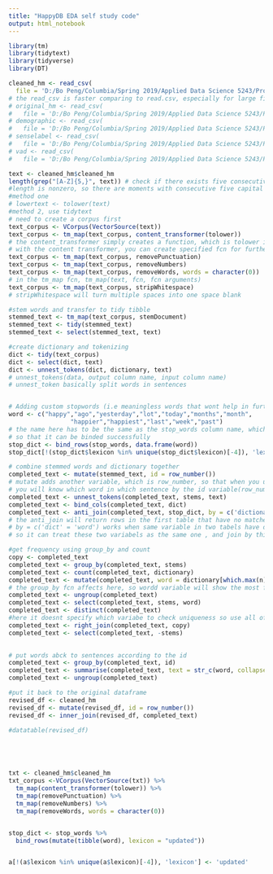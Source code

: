 ```yaml
---
title: "HappyDB EDA self study code"
output: html_notebook
---
```



```r
library(tm)
library(tidytext)
library(tidyverse)
library(DT)
```

```r
cleaned_hm <- read_csv(
  file = 'D:/Bo Peng/Columbia/Spring 2019/Applied Data Science 5243/Project-1/data/cleaned_hm.csv')
# the read_csv is faster comparing to read.csv, especially for large file
# original_hm <- read_csv(
#   file = 'D:/Bo Peng/Columbia/Spring 2019/Applied Data Science 5243/Project-1/data/original_hm.csv')
# demographic <- read_csv(
#   file = 'D:/Bo Peng/Columbia/Spring 2019/Applied Data Science 5243/Project-1/data/demographic.csv')
# senselabel <- read_csv(
#   file = 'D:/Bo Peng/Columbia/Spring 2019/Applied Data Science 5243/Project-1/data/senselabel.csv')
# vad <- read_csv(
#   file = 'D:/Bo Peng/Columbia/Spring 2019/Applied Data Science 5243/Project-1/data/vad.csv')
```

```r
text <- cleaned_hm$cleaned_hm
length(grep("[A-Z]{5,}", text)) # check if there exists five consecutive capital letters
#length is nonzero, so there are moments with consecutive five capital letter (in another word, have not been lowercased)
#method one
# lowertext <- tolower(text)
#method 2, use tidytext
# need to create a corpus first
text_corpus <- VCorpus(VectorSource(text))
text_corpus <- tm_map(text_corpus, content_transformer(tolower))
# the content_transformer simply creates a function, which is tolower in deault fun, and apply to text through tm_map
# with the content transformer, you can create specified fcn for further use
text_corpus <- tm_map(text_corpus, removePunctuation)
text_corpus <- tm_map(text_corpus, removeNumbers)
text_corpus <- tm_map(text_corpus, removeWords, words = character(0))
# in the tm_map fcn, tm_map(text, fcn, fcn arguments)
text_corpus <- tm_map(text_corpus, stripWhitespace)
# stripWhitespace will turn multiple spaces into one space blank

#stem words and transfer to tidy tibble
stemmed_text <- tm_map(text_corpus, stemDocument)
stemmed_text <- tidy(stemmed_text)
stemmed_text <- select(stemmed_text, text)

#create dictionary and tokenizing
dict <- tidy(text_corpus)
dict <- select(dict, text)
dict <- unnest_tokens(dict, dictionary, text)
# unnest_tokens(data, output column name, input column name)
# unnest_token basically split words in sentences


# Adding custom stopwords (i.e meaningless words that wont help in further analysis)
word <- c("happy","ago","yesterday","lot","today","months","month",
                 "happier","happiest","last","week","past")
# the name here has to be the same as the stop_words column name, which is 'word'
# so that it can be binded successfully
stop_dict <- bind_rows(stop_words, data.frame(word))
stop_dict[!(stop_dict$lexicon %in% unique(stop_dict$lexicon)[-4]), 'lexicon'] <- 'updated'

# combine stemmed words and dictionary together
completed_text <- mutate(stemmed_text, id = row_number())
# mutate adds another variable, which is row_number, so that when you unnest sentences into words
# you will know which word in which sentence by the id variable(row_number)
completed_text <- unnest_tokens(completed_text, stems, text)
completed_text <- bind_cols(completed_text, dict)
completed_text <- anti_join(completed_text, stop_dict, by = c('dictionary' = 'word'))
# the anti_join will return rows in the first table that have no matches on the second table
# by = c('dict' = 'word') works when same variable in two tabels have different names
# so it can treat these two variabels as the same one , and join by this variable

#get frequency using group_by and count
copy <- completed_text
completed_text <- group_by(completed_text, stems)
completed_text <- count(completed_text, dictionary)
completed_text <- mutate(completed_text, word = dictionary[which.max(n)])
# the group_by fcn affects here, so wordd variable will show the most frequent word given they have the same stems
completed_text <- ungroup(completed_text)
completed_text <- select(completed_text, stems, word)
completed_text <- distinct(completed_text)
#here it doesnt specify which variabe to check uniqueness so use all of them
completed_text <- right_join(completed_text, copy)
completed_text <- select(completed_text, -stems)
                        

# put words abck to sentences according to the id
completed_text <- group_by(completed_text, id)
completed_text <- summarise(completed_text, text = str_c(word, collapse = ' '))
completed_text <- ungroup(completed_text)

#put it back to the original dataframe
revised_df <- cleaned_hm
revised_df <- mutate(revised_df, id = row_number())
revised_df <- inner_join(revised_df, completed_text)

#datatable(revised_df)






```

```r
txt <- cleaned_hm$cleaned_hm
txt_corpus <-VCorpus(VectorSource(txt)) %>%
  tm_map(content_transformer(tolower)) %>%
  tm_map(removePunctuation) %>%
  tm_map(removeNumbers) %>%
  tm_map(removeWords, words = character(0))


stop_dict <- stop_words %>%
  bind_rows(mutate(tibble(word), lexicon = "updated"))


a[!(a$lexicon %in% unique(a$lexicon)[-4]), 'lexicon'] <- 'updated'
```

































